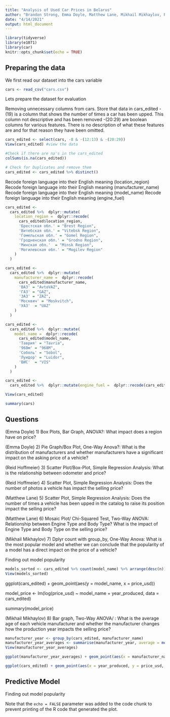 ```yaml
---
title: "Analysis of Used Car Prices in Belarus"
author: "Brandon Strong, Emma Doyle, Matthew Lane, Mikhail Mikhaylov, Reid Hoffmeier"
date: "4/14/2021"
output: html_document
---
```

```r
library(tidyverse)
library(e1071)
library(car)
knitr::opts_chunk$set(echo = TRUE)
```

## Preparing the data

We first read our dataset into the cars variable
```r
cars <- read_csv("cars.csv")
```

Lets prepare the dataset for evaluation

Removing unnecessary columns from cars. Store that data in cars_edited -(19) is a column that shows the number of times a car has been upped. This column not descriptive and has been removed -(20:29) are boolean columns for various features. There is no description of what these features are and for that reason they have been omitted.

```r
cars_edited <- select(cars, -8 & -(12:13) & -(20:29))
View(cars_edited) #view the data
```
```r
#Check if there are na's in the cars_edited
colSums(is.na(cars_edited))
```

```r
# Check for Duplicates and remove them
cars_edited <- cars_edited %>% distinct()
```

Recode foreign language into their English meaning (location_region)
Recode foreign language into their English meaning (manufacturer_name)
Recode foreign language into their English meaning (model_name)
Recode foreign language into their English meaning (engine_fuel)

```r
cars_edited <-
  cars_edited %>%  dplyr::mutate(
    location_region =  dplyr::recode(
      cars_edited$location_region,
      'Брестская обл.' = "Brest Region",
      'Витебская обл.' = "Vitebsk Region",
      'Гомельская обл.' = "Gomel Region",
      'Гродненская обл.' = "Grodno Region",
      'Минская обл.'  = "Minsk Region",
      'Могилевская обл.' = "Mogilev Region"
    )
  )

cars_edited <-
  cars_edited %>%  dplyr::mutate(
    manufacturer_name =  dplyr::recode(
      cars_edited$manufacturer_name,
      'ВАЗ' = "AvtoVAZ",
      'ГАЗ' = "GAZ",
      'ЗАЗ' = "ZAZ",
      'Москвич' = "Moskvitch",
      'УАЗ'  = "UAZ"
    )
  )

cars_edited <-
  cars_edited %>%  dplyr::mutate(
    model_name =  dplyr::recode(
      cars_edited$model_name,
      'Таврия' = "Tavria",
      '968м' = "968M",
      'Соболь' = "Sobol",
      'Луидор' = "Luidor",
      'ВИС'  = "VIS"
    )
  )

cars_edited <-
  cars_edited %>%  dplyr::mutate(engine_fuel =  dplyr::recode(cars_edited$engine_fuel, 'gas' = "compressed natural gas", ))

```

```r
View(cars_edited)
```


```r
summary(cars)
```

## Questions

(Emma Doyle) 1) Box Plots, Bar Graph, ANOVA?: What impact does a region have on price?

(Emma Doyle) 2) Pie Graph/Box Plot, One-Way Anova?: What is the distribution of manufacturers and whether manufacturers have a significant impact on the asking price of a vehicle?

(Reid Hoffmeier) 3) Scatter Plot/Box-Plot, Simple Regression Analysis: What is the relationship between odometer and price?

(Reid Hoffmeier) 4) Scatter Plot, Simple Regression Analysis: Does the number of photos a vehicle has impact the selling price?

(Matthew Lane) 5) Scatter Plot, Simple Regression Analysis: Does the number of times a vehicle has been upped in the catalog to raise its position impact the selling price?

(Matthew Lane) 6) Mosaic Plot/ Chi-Squared Test, Two-Way ANOVA: Relationship between Engine Type and Body Type? What is the impact of Engine Type and Body Type on the selling price?

(Mikhail Mikhaylov) 7) Dplyr count with group_by, One-Way Anova: What is the most popular model and whether we can conclude that the popularity of a model has a direct impact on the price of a vehicle?

Finding out model popularity

```r
models_sorted <- cars_edited %>% count(model_name) %>% arrange(desc(n)) # Most popular is Passat
View(models_sorted)
```


ggplot(cars_edited) + geom_point(aes(y = model_name, x = price_usd))

model_price <- lm(log(price_usd) ~ model_name + year_produced, data = cars_edited)

summary(model_price)


(Mikhail Mikhaylov) 8) Bar graph, Two-Way ANOVA/ : What is the average age of each vehicle manufacturer
and whether the manufacturer changes how the production year impacts the selling price?

```r
manufacturer_year <- group_by(cars_edited, manufacturer_name)
manufacturer_year_averages <- summarise(manufacturer_year, average = mean(year_produced, na.rm = TRUE))
View(manufacturer_year_averages)

ggplot(manufacturer_year_averages) + geom_point(aes(x = manufacturer_name, y = average))

ggplot(cars_edited) + geom_point(aes(x = year_produced, y = price_usd, color = manufacturer_name))
```

## Predictive Model
Finding out model popularity

Note that the `echo = FALSE` parameter was added to the code chunk to prevent printing of the R code that generated the plot.

